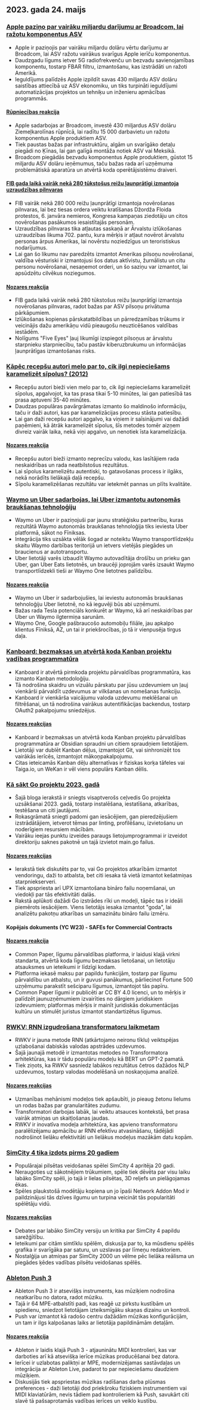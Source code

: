 

<CallToAction />

<Steps>

## 2023. gada 24. maijs

### [Apple paziņo par vairāku miljardu darījumu ar Broadcom, lai ražotu komponentus ASV](https://www.macrumors.com/2023/05/23/apple-announces-deal-to-make-components-in-the-usa/)

- Apple ir paziņojis par vairāku miljardu dolāru vērtu darījumu ar Broadcom, lai ASV ražotu vairākus svarīgus Apple ierīču komponentus.
- Daudzgadu līgums ietver 5G radiofrekvenču un bezvadu savienojamības komponentu, tostarp FBAR filtru, izmantošanu, kas izstrādāti un ražoti Amerikā.
- Ieguldījums palīdzēs Apple izpildīt savas 430 miljardu ASV dolāru saistības attiecībā uz ASV ekonomiku, un tiks turpināti ieguldījumi automatizācijas projektos un tehniķu un inženieru apmācības programmās.

#### [Rūpniecības reakcija](http://news.ycombinator.com/item?id=36044977)

- Apple sadarbojas ar Broadcom, investē 430 miljardus ASV dolāru Ziemeļkarolīnas rūpnīcā, lai radītu 15 000 darbavietu un ražotu komponentus Apple produktiem ASV.
- Tiek paustas bažas par infrastruktūru, algām un svarīgāko detaļu piegādi no Ķīnas, lai gan galīgā montāža notiek ASV vai Meksikā.
- Broadcom piegādās bezvadu komponentus Apple produktiem, gūstot 15 miljardu ASV dolāru ieņēmumus, taču bažas rada arī uzņēmuma problemātiskā aparatūra un atvērtā koda operētājsistēmu draiveri.

#### [FIB gada laikā vairāk nekā 280 tūkstošus reižu ļaunprātīgi izmantoja uzraudzības pilnvaras](https://www.theregister.com/2023/05/22/fbi_fisa_abuse/)

- FIB vairāk nekā 280 000 reižu ļaunprātīgi izmantoja novērošanas pilnvaras, lai bez tiesas ordera veiktu kratīšanas Džordža Floida protestos, 6. janvāra nemieros, Kongresa kampaņas ziedotāju un citos novērošanas pasākumos iesaistītajās personām.
- Uzraudzības pilnvaras tika atļautas saskaņā ar Ārvalstu izlūkošanas uzraudzības likuma 702. pantu, kura mērķis ir atļaut novērot ārvalstu personas ārpus Amerikas, lai novērstu noziedzīgus un teroristiskus nodarījumus.
- Lai gan šo likumu nav paredzēts izmantot Amerikas pilsoņu novērošanai, valdība vēsturiski ir izmantojusi šos datus aktīvistu, žurnālistu un citu personu novērošanai, nesaņemot orderi, un šo saziņu var izmantot, lai apsūdzētu cilvēkus noziegumos.

#### [Nozares reakcija](http://news.ycombinator.com/item?id=36041059)

- FIB gada laikā vairāk nekā 280 tūkstošus reižu ļaunprātīgi izmantoja novērošanas pilnvaras, radot bažas par ASV pilsoņu privātuma pārkāpumiem.
- Izlūkošanas kopienas pārskatatbildības un pārredzamības trūkums ir veicinājis dažu amerikāņu vidū pieaugošu neuzticēšanos valdības iestādēm.
- Nolīgums "Five Eyes" ļauj likumīgi izspiegot pilsoņus ar ārvalstu starpnieku starpniecību, taču pastāv kiberuzbrukumu un informācijas ļaunprātīgas izmantošanas risks.

### [Kāpēc recepšu autori melo par to, cik ilgi nepieciešams karamelizēt sīpolus? (2012)](https://slate.com/human-interest/2012/05/how-to-cook-onions-why-recipe-writers-lie-and-lie-about-how-long-they-take-to-caramelize.html)

- Recepšu autori bieži vien melo par to, cik ilgi nepieciešams karamelizēt sīpolus, apgalvojot, ka tas prasa tikai 5-10 minūtes, lai gan patiesībā tas prasa aptuveni 35-40 minūtes.
- Daudzas populāras pavārgrāmatas izmanto šo maldinošo informāciju, taču ir daži autori, kas par karamelizācijas procesu stāsta patiesību.
- Lai gan daži recepšu autori apgalvo, ka viņiem ir saīsinājumi vai dažādi paņēmieni, kā ātrāk karamelizēt sīpolus, šīs metodes tomēr aizņem divreiz vairāk laika, nekā viņi apgalvo, un nenotiek īsta karamelizācija.

#### [Nozares reakcija](http://news.ycombinator.com/item?id=36038796)

- Recepšu autori bieži izmanto neprecīzu valodu, kas lasītājiem rada neskaidrības un rada neatbilstošus rezultātus.
- Lai sīpolus karamelizētu autentiski, to gatavošanas process ir ilgāks, nekā norādīts lielākajā daļā recepšu.
- Sīpolu karamelizēšanas rezultātu var ietekmēt pannas un plīts kvalitāte.

### [Waymo un Uber sadarbojas, lai Uber izmantotu autonomās braukšanas tehnoloģiju](https://blog.waymo.com/2023/05/waymo-and-uber-partner-to-bring-waymos.html)

- Waymo un Uber ir paziņojuši par jaunu stratēģisku partnerību, kuras rezultātā Waymo autonomās braukšanas tehnoloģija tiks ieviesta Uber platformā, sākot no Fīniksas.
- Integrācija tiks uzsākta vēlāk šogad ar noteiktu Waymo transportlīdzekļu skaitu Waymo darbības teritorijā un ietvers vietējās piegādes un braucienus ar autotransportu.
- Uber lietotāji varēs izbaudīt Waymo autovadītāja drošību un prieku gan Uber, gan Uber Eats lietotnēs, un braucēji joprojām varēs izsaukt Waymo transportlīdzekli tieši ar Waymo One lietotnes palīdzību.

#### [Nozares reakcija](http://news.ycombinator.com/item?id=36043322)

- Waymo un Uber ir sadarbojušies, lai ieviestu autonomās braukšanas tehnoloģiju Uber lietotnē, no kā ieguvēji būs abi uzņēmumi.
- Bažas rada Tesla potenciāls konkurēt ar Waymo, kā arī neskaidrības par Uber un Waymo ilgtermiņa sarunām.
- Waymo One, Google pašbraucošo automobiļu filiāle, jau apkalpo klientus Fīniksā, AZ, un tai ir priekšrocības, jo tā ir vienpusēja tirgus daļa.

### [Kanboard: bezmaksas un atvērtā koda Kanban projektu vadības programmatūra](https://kanboard.org/)

- Kanboard ir atvērtā pirmkoda projektu pārvaldības programmatūra, kas izmanto Kanban metodoloģiju.
- Tā nodrošina skaidru un vizuālu pārskatu par jūsu uzdevumiem un ļauj vienkārši pārvaldīt uzdevumus ar vilkšanas un nomešanas funkciju.
- Kanboard ir vienkārša vaicājumu valoda uzdevumu meklēšanai un filtrēšanai, un tā nodrošina vairākus autentifikācijas backendus, tostarp OAuth2 pakalpojumu sniedzējus.

#### [Nozares reakcijas](http://news.ycombinator.com/item?id=36047861)

- Kanboard ir bezmaksas un atvērtā koda Kanban projektu pārvaldības programmatūra ar Obsidian spraudni un citiem spraudņiem lietotājiem.
- Lietotāji var dublēt Kanban dēļus, izmantojot Git, vai sinhronizēt tos vairākās ierīcēs, izmantojot mākoņpakalpojumu.
- Citas ieteicamās Kanban dēļu alternatīvas ir fiziskas korķa tāfeles vai Taiga.io, un WeKan ir vēl viens populārs Kanban dēlis.

### [Kā sākt Go projektu 2023. gadā](https://boyter.org/posts/how-to-start-go-project-2023/)

- Šajā bloga ierakstā ir sniegts visaptverošs ceļvedis Go projekta uzsākšanai 2023. gadā, tostarp instalēšana, iestatīšana, atkarības, testēšana un citi jautājumi.
- Rokasgrāmatā sniegti padomi gan iesācējiem, gan pieredzējušiem izstrādātājiem, ietverot tēmas par linting, profilēšanu, izvietošanu un noderīgiem resursiem mācībām.
- Vairāku ieejas punktu izveides paraugs lietojumprogrammai ir izveidot direktoriju saknes pakotnē un tajā izvietot main.go failus.

#### [Nozares reakcijas](http://news.ycombinator.com/item?id=36046662)

- Ierakstā tiek diskutēts par to, vai Go projektos atkarībām izmantot vendoringu, daži to atbalsta, bet citi iesaka tā vietā izmantot kešatmiņas starpniekserveri.
- Tiek apspriesta arī UPX izmantošana bināro failu noņemšanai, un viedokļi par tās efektivitāti dalās.
- Rakstā aplūkoti dažādi Go izstrādes rīki un modeļi, tāpēc tas ir ideāli piemērots iesācējiem. Viens lietotājs iesaka izmantot "goda", lai analizētu pakotņu atkarības un samazinātu bināro failu izmēru.

#### Kopējais dokuments (YC W23) - SAFEs for Commercial Contracts

#### [Nozares reakcija](http://news.ycombinator.com/item?id=36043944)

- Common Paper, līgumu pārvaldības platforma, ir laidusi klajā virkni standarta, atvērtā koda līgumu bezmaksas lietošanai, un lietotāju atsauksmes un ieteikumi ir līdzīgi kodam.
- Platforma iekasē maksu par papildu funkcijām, tostarp par līgumu pārvaldību un atbalstu, un ir guvusi panākumus, pārliecinot Fortune 500 uzņēmumu parakstīt sešciparu līgumus, izmantojot tās papīru.
- Common Paper līgumi ir publicēti ar CC BY 4.0 licenci, un to mērķis ir palīdzēt jaunuzņēmumiem izvairīties no dārgiem juridiskiem izdevumiem; platformas mērķis ir mainīt juridiskās dokumentācijas kultūru un stimulēt juristus izmantot standartizētus līgumus.

### [RWKV: RNN izgudrošana transformatoru laikmetam](https://arxiv.org/abs/2305.13048)

- RWKV ir jauna metode RNN (atkārtojamo neironu tīklu) veiktspējas uzlabošanai dabiskās valodas apstrādes uzdevumos.
- Šajā jaunajā metodē ir izmantotas metodes no Transformatora arhitektūras, kas ir tādu populāru modeļu kā BERT un GPT-2 pamatā.
- Tiek ziņots, ka RWKV sasniedz labākos rezultātus četros dažādos NLP uzdevumos, tostarp valodas modelēšanā un noskaņojuma analīzē.

#### [Nozares reakcijas](http://news.ycombinator.com/item?id=36038868)

- Uzmanības mehānismi modeļos tiek apšaubīti, jo pieaug žetonu lielums un rodas bažas par granularitātes zudumu.
- Transformatori darbojas labāk, lai veiktu atsauces kontekstā, bet prasa vairāk atmiņas un skaitļošanas jaudas.
- RWKV ir inovatīva modeļa arhitektūra, kas apvieno transformatoru paralēlizējamu apmācību ar RNN efektīvu atvasināšanu, tādējādi nodrošinot lielāku efektivitāti un lielākus modeļus mazākām datu kopām.

### [SimCity 4 tika izdots pirms 20 gadiem](https://www.rockpapershotgun.com/simcity-4-the-greatest-citybuilder-of-all-time-was-released-20-years-ago)

- Populārajai pilsētas veidošanas spēlei SimCity 4 apritēja 20 gadi.
- Neraugoties uz sākotnējiem trūkumiem, spēle tiek dēvēta par visu laiku labāko SimCity spēli, jo tajā ir lielas pilsētas, 3D reljefs un pielāgojamas ēkas.
- Spēles plaukstošā modētāju kopiena un jo īpaši Network Addon Mod ir paildzinājusi tās dzīves ilgumu un turpina veicināt tās popularitāti spēlētāju vidū.

#### [Nozares reakcijas](http://news.ycombinator.com/item?id=36038950)

- Debates par labāko SimCity versiju un kritika par SimCity 4 papildu sarežģītību.
- Ieteikumi par citām simtīklu spēlēm, diskusija par to, ka mūsdienu spēlēs grafika ir svarīgāka par saturu, un uzslavas par līmeņu redaktoriem.
- Nostalģija un atmiņas par SimCity 2000 un vēlme pēc lielāka reālisma un piegādes ķēdes vadības pilsētu veidošanas spēlēs.

### [Ableton Push 3](https://www.ableton.com/en/push/)

- Ableton Push 3 ir atsevišķs instruments, kas mūziķiem nodrošina neatkarību no datora, radot mūziku.
- Tajā ir 64 MPE-atbalstīti padi, kas reaģē uz pirkstu kustībām un spiedienu, sniedzot lietotājam izteiksmīgāku skaņas dizainu un kontroli.
- Push var izmantot kā radošo centru dažādām mūzikas konfigurācijām, un tam ir ilgs kalpošanas laiks ar lietotāja papildināmām detaļām.

#### [Nozares reakcija](http://news.ycombinator.com/item?id=36041432)

- Ableton ir laidis klajā Push 3 - atjauninātu MIDI kontrolieri, kas var darboties arī kā atsevišķa ierīce mūzikas producēšanai bez datora.
- Ierīcei ir uzlabotas paliktņi ar MPE, modernizējamas sastāvdaļas un integrācija ar Ableton Live, padarot to par nepieciešamu daudziem mūziķiem.
- Diskusijās tiek apspriestas mūzikas radīšanas darba plūsmas preferences - daži lietotāji dod priekšroku fiziskiem instrumentiem vai MIDI klaviatūrām, nevis tādiem pad kontrolieriem kā Push, savukārt citi slavē tā pašsaprotamās vadības ierīces un veiklo kustību.

</Steps>
